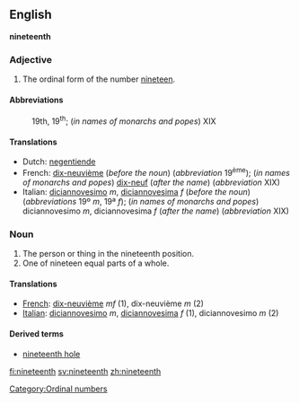 ==English==
'''nineteenth'''

===Adjective===

# The ordinal form of the number [[nineteen]].

====Abbreviations====
:19th, 19<sup>th</sup>; (''in names of monarchs and popes'') XIX

====Translations====
{{top}}
*Dutch: [[negentiende]]
*French: [[dix-neuvième]] (''before the noun'') (''abbreviation'' 19<sup>ème</sup>); (''in names of monarchs and popes'') [[dix-neuf]] (''after the name'') (''abbreviation'' XIX)
*Italian: [[diciannovesimo]] ''m'', [[diciannovesima]] ''f'' (''before the noun'') (''abbreviations'' 19º ''m'', 19ª ''f''); (''in names of monarchs and popes'') diciannovesimo ''m'', diciannovesima ''f'' (''after the name'') (''abbreviation'' XIX)
{{mid}}
{{bottom}}

===Noun===

#The person or thing in the nineteenth position.
#One of nineteen equal parts of a whole.

====Translations====

*[[French]]: [[dix-neuvième]] ''mf'' (1), dix-neuvième ''m'' (2)
*[[Italian]]: [[diciannovesimo]] ''m'', [[diciannovesima]] ''f'' (1), diciannovesimo ''m'' (2)

====Derived terms====
*[[nineteenth hole]]

[[Category:Ordinal numbers]]

[[fi:nineteenth]]
[[sv:nineteenth]]
[[zh:nineteenth]]